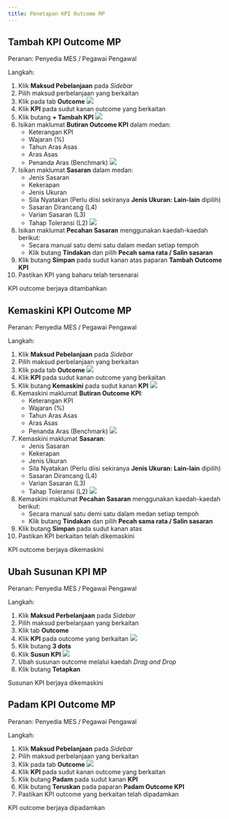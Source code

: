 ```yaml
---
title: Penetapan KPI Outcome MP
---
```


## Tambah KPI Outcome MP
Peranan: Penyedia MES / Pegawai Pengawal

Langkah:
1. Klik **Maksud Pebelanjaan** pada *Sidebar*
2. Pilih maksud perbelanjaan yang berkaitan
3. Klik pada tab **Outcome**
![](./images/mp-kpi-tambah.png)
4. Klik **KPI** pada sudut kanan outcome yang berkaitan
5. Klik butang **+ Tambah KPI**
![](./images/mp-kpi-paparan.png)
6. Isikan maklumat **Butiran Outcome KPI** dalam medan:
    * Keterangan KPI
    * Wajaran (%)
    * Tahun Aras Asas 
    * Aras Asas
    * Penanda Aras (Benchmark)
    ![](./images/kpi-sasaran.png)
7. Isikan maklumat **Sasaran** dalam medan:
    * Jenis Sasaran
    * Kekerapan
    * Jenis Ukuran
    * Sila Nyatakan (Perlu diisi sekiranya **Jenis Ukuran: Lain-lain** dipilih)
    * Sasaran Dirancang (L4)
    * Varian Sasaran (L3)
    * Tahap Toleransi (L2)
    ![](./images/kpi-pecahan.png)
8. Isikan maklumat **Pecahan Sasaran** menggunakan kaedah-kaedah berikut:
    * Secara manual satu demi satu dalam medan setiap tempoh
    * Klik butang **Tindakan** dan pilih **Pecah sama rata / Salin sasaran**
9. Klik butang **Simpan** pada sudut kanan atas paparan **Tambah Outcome KPI**
10. Pastikan KPI yang baharu telah tersenarai

<Callout title="Outcome">
KPI outcome berjaya ditambahkan
</Callout>

## Kemaskini KPI Outcome MP
Peranan: Penyedia MES / Pegawai Pengawal

Langkah:
1. Klik **Maksud Pebelanjaan** pada *Sidebar*
2. Pilih maksud perbelanjaan yang berkaitan
3. Klik pada tab **Outcome**
![](./images/mp-kpi-kemaskini.png)
4. Klik **KPI** pada sudut kanan outcome yang berkaitan
5. Klik butang **Kemaskini** pada sudut kanan **KPI**
![](./images/mp-kpi-paparan.png)
6. Kemaskini maklumat **Butiran Outcome KPI**:
    * Keterangan KPI
    * Wajaran (%)
    * Tahun Aras Asas 
    * Aras Asas
    * Penanda Aras (Benchmark)
    ![](./images/kpi-sasaran.png)
7. Kemaskini maklumat **Sasaran**:
    * Jenis Sasaran
    * Kekerapan
    * Jenis Ukuran
    * Sila Nyatakan (Perlu diisi sekiranya **Jenis Ukuran: Lain-lain** dipilih)
    * Sasaran Dirancang (L4)
    * Varian Sasaran (L3)
    * Tahap Toleransi (L2)
    ![](./images/kpi-pecahan.png)
8. Kemaskini maklumat **Pecahan Sasaran** menggunakan kaedah-kaedah berikut:
    * Secara manual satu demi satu dalam medan setiap tempoh
    * Klik butang **Tindakan** dan pilih **Pecah sama rata / Salin sasaran**
9. Klik butang **Simpan** pada sudut kanan atas
10. Pastikan KPI berkaitan telah dikemaskini

<Callout title="Outcome">
KPI outcome berjaya dikemaskini
</Callout>

## Ubah Susunan KPI MP
Peranan: Penyedia MES / Pegawai Pengawal

Langkah:
1. Klik **Maksud Perbelanjaan** pada *Sidebar*
2. Pilih maksud perbelanjaan yang berkaitan
3. Klik tab **Outcome**
4. Klik **KPI** pada outcome yang berkaitan 
![](./images/mp_susun-kpi1.png)
5. Klik butang **3 dots** 
6. Klik **Susun KPI**
![](./images/mp_susun-kpi2.png)
7. Ubah susunan outcome melalui kaedah _Drag and Drop_
8. Klik butang **Tetapkan**

<Callout title="Outcome">
Susunan KPI berjaya dikemaskini
</Callout>

## Padam KPI Outcome MP
Peranan: Penyedia MES / Pegawai Pengawal

Langkah:
1. Klik **Maksud Pebelanjaan** pada *Sidebar*
2. Pilih maksud perbelanjaan yang berkaitan
3. Klik pada tab **Outcome**
![](./images/mp-kpi-padam.png)
4. Klik **KPI** pada sudut kanan outcome yang berkaitan
5. Klik butang **Padam** pada sudut kanan **KPI**
6. Klik butang **Teruskan** pada paparan **Padam Outcome KPI**
7. Pastikan KPI outcome yang berkaitan telah dipadamkan

<Callout title="Outcome">
KPI outcome berjaya dipadamkan
</Callout>